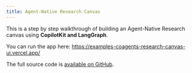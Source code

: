 ```yaml
---
title: Agent-Native Research Canvas
---
```


<YouTubeVideo videoId="0b6BVqPwqA0" defaultPlaybackRate={1.25} />

This is a step by step walkthrough of building an Agent-Native Research canvas using **CopilotKit and LangGraph**.

You can run the app here: https://examples-coagents-research-canvas-ui.vercel.app/

The full source code is [available on GitHub](https://github.com/CopilotKit/CopilotKit/blob/main/examples/coagents-research-canvas/readme.md).

